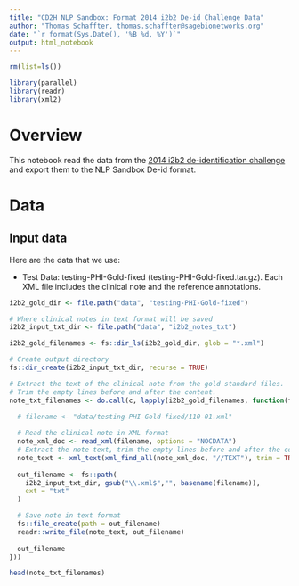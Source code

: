 ```yaml
---
title: "CD2H NLP Sandbox: Format 2014 i2b2 De-id Challenge Data"
author: "Thomas Schaffter, thomas.schaffter@sagebionetworks.org"
date: "`r format(Sys.Date(), '%B %d, %Y')`"
output: html_notebook
---
```


```r
rm(list=ls())

library(parallel)
library(readr)
library(xml2)
```

# Overview

This notebook read the data from the [2014 i2b2 de-identification challenge](https://portal.dbmi.hms.harvard.edu/projects/n2c2-2014/) and export them to the NLP Sandbox De-id format.

# Data

## Input data

Here are the data that we use:

- Test Data: testing-PHI-Gold-fixed (testing-PHI-Gold-fixed.tar.gz). Each XML file includes the clinical note and the reference annotations.

```r
i2b2_gold_dir <- file.path("data", "testing-PHI-Gold-fixed")

# Where clinical notes in text format will be saved
i2b2_input_txt_dir <- file.path("data", "i2b2_notes_txt")
```


```r
i2b2_gold_filenames <- fs::dir_ls(i2b2_gold_dir, glob = "*.xml")
```


```r
# Create output directory
fs::dir_create(i2b2_input_txt_dir, recurse = TRUE)

# Extract the text of the clinical note from the gold standard files.
# Trim the empty lines before and after the content.
note_txt_filenames <- do.call(c, lapply(i2b2_gold_filenames, function(filename) {

  # filename <- "data/testing-PHI-Gold-fixed/110-01.xml"
  
  # Read the clinical note in XML format
  note_xml_doc <- read_xml(filename, options = "NOCDATA")
  # Extract the note text, trim the empty lines before and after the content
  note_text <- xml_text(xml_find_all(note_xml_doc, "//TEXT"), trim = TRUE)
  
  out_filename <- fs::path(
    i2b2_input_txt_dir, gsub("\\.xml$","", basename(filename)), 
    ext = "txt"
  )

  # Save note in text format
  fs::file_create(path = out_filename)
  readr::write_file(note_text, out_filename)
  
  out_filename
}))

head(note_txt_filenames)
```

